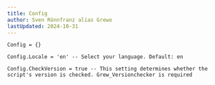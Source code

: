 ```yaml
---
title: Config
author: Sven Rönnfranz alias Grewo
lastUpdated: 2024-10-31
---
```


<head>
  <link rel="stylesheet" href="./../src/assets/css/pagestyle.css" />
</head>

```
Config = {}

Config.Locale = 'en' -- Select your language. Default: en

Config.CheckVersion = true -- This setting determines whether the script's version is checked. Grew_Versionchecker is required

```
